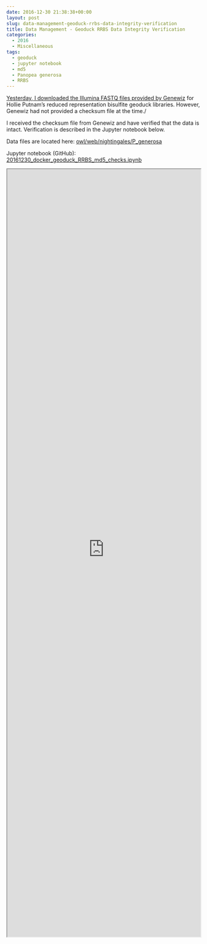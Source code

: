 ```yaml
---
date: 2016-12-30 21:38:38+00:00
layout: post
slug: data-management-geoduck-rrbs-data-integrity-verification
title: Data Management - Geoduck RRBS Data Integrity Verification
categories:
  - 2016
  - Miscellaneous
tags:
  - geoduck
  - jupyter notebook
  - md5
  - Panopea generosa
  - RRBS
---
```


[Yesterday, I downloaded the Illumina FASTQ files provided by Genewiz](https://robertslab.github.io/sams-notebook/posts/2016/2016-12-30-data-received-geoduck-rrbs-sequencing-data/) for Hollie Putnam's reduced representation bisulfite geoduck libraries. However, Genewiz had not provided a checksum file at the time./

I received the checksum file from Genewiz and have verified that the data is intact. Verification is described in the Jupyter notebook below.

Data files are located here: [owl/web/nightingales/P_generosa](https://owl.fish.washington.edu/nightingales/P_generosa/)

Jupyter notebook (GitHub): [20161230_docker_geoduck_RRBS_md5_checks.ipynb](https://github.com/sr320/LabDocs/blob/master/jupyter_nbs/sam/20161230_docker_geoduck_RRBS_md5_checks.ipynb)

<iframe src="https://render.githubusercontent.com/view/ipynb?commit=d543fd8f5447830f82621eb072b5ce5c3ddb1d5b&enc_url=68747470733a2f2f7261772e67697468756275736572636f6e74656e742e636f6d2f73723332302f4c6162446f63732f643534336664386635343437383330663832363231656230373262356365356333646462316435622f6a7570797465725f6e62732f73616d2f32303136313233305f646f636b65725f67656f6475636b5f525242535f6d64355f636865636b732e6970796e62&nwo=sr320%2FLabDocs&path=jupyter_nbs%2Fsam%2F20161230_docker_geoduck_RRBS_md5_checks.ipynb&repository_id=13746500#a0b8069d-0253-4a59-a3d0-7f63a7fba75f" width="100%" height="2000" scrolling="yes"></iframe>
